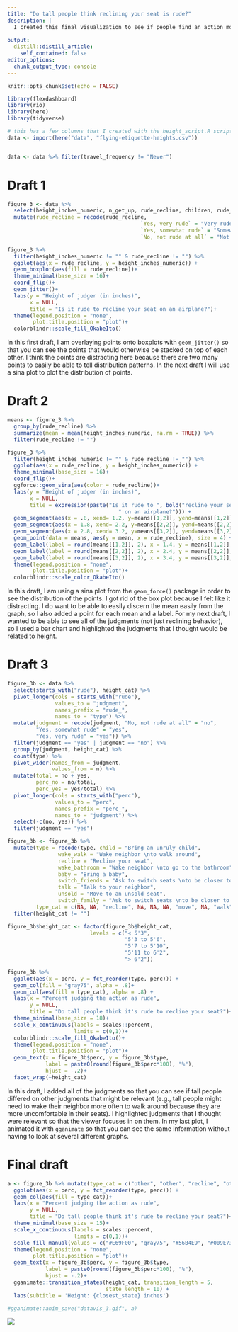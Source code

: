 ```yaml
---
title: "Do tall people think reclining your seat is rude?"
description: |
  I created this final visualization to see if people find an action more or less rude when it directly affects them. For example, very tall people may be made extremely uncomfortable when someone reclines their seat. There looks to be a small (and likely insignificant) effect, where respondents who said that the behavior was very rude were slightly taller than those who said it was somewhat rude or not rude at all. Some of the extreme categories have small sample sizes so be cautious drawing any conclusions. 
  
output:
  distill::distill_article:
    self_contained: false
editor_options: 
  chunk_output_type: console
---
```



```r
knitr::opts_chunk$set(echo = FALSE)

library(flexdashboard)
library(rio)
library(here)
library(tidyverse)

# this has a few columns that I created with the height_script.R script
data <- import(here("data", "flying-etiquette-heights.csv"))


data <- data %>% filter(travel_frequency != "Never")

```


# Draft 1

```r
figure_3 <- data %>% 
  select(height_inches_numeric, n_get_up, rude_recline, children, rude_baby, rude_child) %>% 
  mutate(rude_recline = recode(rude_recline,
                                          `Yes, very rude` = "Very rude",
                                          `Yes, somewhat rude` = "Somewhat \nrude",
                                          `No, not rude at all` = "Not rude"))

figure_3 %>% 
  filter(height_inches_numeric != "" & rude_recline != "") %>% 
  ggplot(aes(x = rude_recline, y = height_inches_numeric)) +
  geom_boxplot(aes(fill = rude_recline))+
  theme_minimal(base_size = 16)+
  coord_flip()+
  geom_jitter()+
  labs(y = "Height of judger (in inches)",
       x = NULL,
       title = "Is it rude to recline your seat on an airplane?")+
  theme(legend.position = "none",
        plot.title.position = "plot")+
  colorblindr::scale_fill_OkabeIto()
```

In this first draft, I am overlaying points onto boxplots with `geom_jitter()` so that you can see the points that would otherwise be stacked on top of each other. I think the points are distracting here because there are two many points to easily be able to tell distribution patterns. In the next draft I will use a sina plot to plot the distribution of points.


# Draft 2 

```r
means <- figure_3 %>% 
  group_by(rude_recline) %>% 
  summarize(mean = mean(height_inches_numeric, na.rm = TRUE)) %>% 
  filter(rude_recline != "")

figure_3 %>% 
  filter(height_inches_numeric != "" & rude_recline != "") %>% 
  ggplot(aes(x = rude_recline, y = height_inches_numeric)) +
  theme_minimal(base_size = 16)+
  coord_flip()+
  ggforce::geom_sina(aes(color = rude_recline))+
  labs(y = "Height of judger (in inches)",
       x = NULL,
       title = expression(paste("Is it rude to ", bold("recline your seat"), 
                                   " on an airplane?"))) +
  geom_segment(aes(x = .8, xend= 1.2, y=means[[1,2]], yend=means[[1,2]]), size =1 ) +
  geom_segment(aes(x = 1.8, xend= 2.2, y=means[[2,2]], yend=means[[2,2]]), size = 1) +
  geom_segment(aes(x = 2.8, xend= 3.2, y=means[[3,2]], yend=means[[3,2]]), size = 1) +
  geom_point(data = means, aes(y = mean, x = rude_recline), size = 4) +
  geom_label(label = round(means[[1,2]], 2), x = 1.4, y = means[[1,2]], size = 7) +
  geom_label(label = round(means[[2,2]], 2), x = 2.4, y = means[[2,2]], size = 7) +
  geom_label(label = round(means[[3,2]], 2), x = 3.4, y = means[[3,2]], size = 7) +
  theme(legend.position = "none",
        plot.title.position = "plot")+
  colorblindr::scale_color_OkabeIto()
```

In this draft, I am using a sina plot from the `geom_force()` package in order to see the distribution of the points. I got rid of the box plot because I felt like it distracting. I do want to be able to easily discern the mean easily from the graph, so I also added a point for each mean and a label. For my next draft, I wanted to be able to see all of the judgments (not just reclining behavior), so I used a bar chart and highlighted the judgments that I thought would be related to height.

# Draft 3


```r
figure_3b <- data %>% 
  select(starts_with("rude"), height_cat) %>% 
  pivot_longer(cols = starts_with("rude"), 
               values_to = "judgment", 
               names_prefix = "rude_", 
               names_to = "type") %>%
  mutate(judgment = recode(judgment, "No, not rude at all" = "no",
         "Yes, somewhat rude" = "yes",
         "Yes, very rude" = "yes")) %>% 
  filter(judgment == "yes" | judgment == "no") %>% 
  group_by(judgment, height_cat) %>% 
  count(type) %>% 
  pivot_wider(names_from = judgment,
              values_from = n) %>% 
  mutate(total = no + yes,
         perc_no = no/total,
         perc_yes = yes/total) %>% 
  pivot_longer(cols = starts_with("perc"),
               values_to = "perc",
               names_prefix = "perc_",
               names_to = "judgment") %>% 
  select(-c(no, yes)) %>% 
  filter(judgment == "yes")

figure_3b <- figure_3b %>% 
  mutate(type = recode(type, child = "Bring an unruly child",
                wake_walk = "Wake neighbor \nto walk around",
                recline = "Recline your seat",
                wake_bathroom = "Wake neighbor \nto go to the bathroom",
                baby = "Bring a baby",
                switch_friends = "Ask to switch seats \nto be closer to friends",
                talk = "Talk to your neighbor",
                unsold = "Move to an unsold seat",
                switch_family = "Ask to switch seats \nto be closer to family"),
         type_cat = c(NA, NA, "recline", NA, NA, NA, "move", NA, "walk")) %>% 
  filter(height_cat != "")

figure_3b$height_cat <- factor(figure_3b$height_cat, 
                          levels = c("< 5'3", 
                                     "5'3 to 5'6",
                                     "5'7 to 5'10",
                                     "5'11 to 6'2",
                                     "> 6'2"))

```


```r
figure_3b %>% 
  ggplot(aes(x = perc, y = fct_reorder(type, perc))) +
  geom_col(fill = "gray75", alpha = .8)+
  geom_col(aes(fill = type_cat), alpha = .8) +
  labs(x = "Percent judging the action as rude",
       y = NULL,
       title = "Do tall people think it's rude to recline your seat?")+
  theme_minimal(base_size = 18)+
  scale_x_continuous(labels = scales::percent,
                     limits = c(0,1))+
  colorblindr::scale_fill_OkabeIto()+ 
  theme(legend.position = "none",
        plot.title.position = "plot")+
  geom_text(x = figure_3b$perc, y = figure_3b$type, 
            label = paste0(round(figure_3b$perc*100), "%"),
            hjust = -.2)+
  facet_wrap(~height_cat)


```


In this draft, I added all of the judgments so that you can see if tall people differed on other judgments that might be relevant (e.g., tall people might need to wake their neighbor more often to walk around because they are more uncomfortable in their seats). I highlighted  judgments that I thought were relevant so that the viewer focuses in on them. In my last plot, I animated it with `gganimate` so that you can see the same information without having to look at several different graphs.

# Final draft


```r
a <- figure_3b %>% mutate(type_cat = c("other", "other", "recline", "other", "other", "other", "move", "other", "walk")) %>% 
  ggplot(aes(x = perc, y = fct_reorder(type, perc))) +
  geom_col(aes(fill = type_cat))+
  labs(x = "Percent judging the action as rude",
       y = NULL,
       title = "Do tall people think it's rude to recline your seat?")+
  theme_minimal(base_size = 15)+
  scale_x_continuous(labels = scales::percent,
                     limits = c(0,1))+
  scale_fill_manual(values = c("#E69F00", "gray75", "#56B4E9", "#009E73"))+   
  theme(legend.position = "none",
        plot.title.position = "plot")+
  geom_text(x = figure_3b$perc, y = figure_3b$type, 
            label = paste0(round(figure_3b$perc*100), "%"),
            hjust = -.2)+
  gganimate::transition_states(height_cat, transition_length = 5,
                               state_length = 10) +
  labs(subtitle = 'Height: {closest_state} inches')

```

```r
#gganimate::anim_save("datavis_3.gif", a)

```

![](datavis_3.gif)